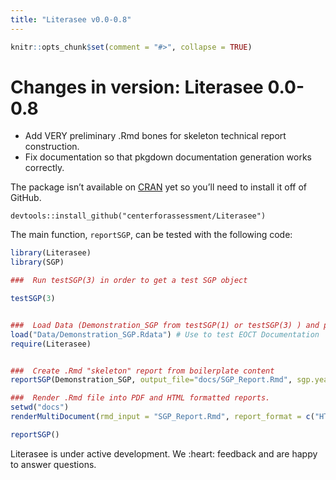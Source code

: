 ```yaml
---
title: "Literasee v0.0-0.8"
---
```


```r
knitr::opts_chunk$set(comment = "#>", collapse = TRUE)
```

# Changes in version: Literasee 0.0-0.8

  * Add VERY preliminary .Rmd bones for skeleton technical report construction.
  * Fix documentation so that pkgdown documentation generation works correctly.

The package isn't available on [CRAN](https://CRAN.R-project.org/package=Literasee) 
yet so you'll need to install it off of GitHub. 

```
devtools::install_github("centerforassessment/Literasee")
```

The main function, `reportSGP`, can be tested with the following code:

```r
library(Literasee)
library(SGP)

###  Run testSGP(3) in order to get a test SGP object

testSGP(3)


###  Load Data (Demonstration_SGP from testSGP(1) or testSGP(3) ) and package
load("Data/Demonstration_SGP.Rdata") # Use to test EOCT Documentation
require(Literasee)


###  Create .Rmd "skeleton" report from boilerplate content
reportSGP(Demonstration_SGP, output_file="docs/SGP_Report.Rmd", sgp.year = tail(unique(Demonstration_SGP@Data$YEAR), 1))

###  Render .Rmd file into PDF and HTML formatted reports.
setwd("docs")
renderMultiDocument(rmd_input = "SGP_Report.Rmd", report_format = c("HTML", "PDF"))

reportSGP()
```


Literasee is under active development. We :heart: feedback and are happy to answer questions. 

